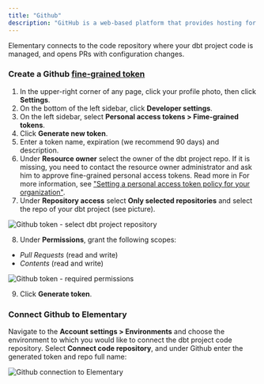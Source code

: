 ```yaml
---
title: "Github"
description: "GitHub is a web-based platform that provides hosting for software development and version control using Git."
---
```


Elementary connects to the code repository where your dbt project code is managed, and opens PRs with configuration changes. 

### Create a Github [fine-grained token](https://docs.github.com/en/authentication/keeping-your-account-and-data-secure/managing-your-personal-access-tokens#creating-a-fine-grained-personal-access-token)

1. In the upper-right corner of any page, click your profile photo, then click **Settings**.
2. On the bottom of the left sidebar, click **Developer settings**.
3. On the left sidebar, select **Personal access tokens > Fime-grained tokens**.
4. Click **Generate new token**.
5. Enter a token name, expiration (we recommend 90 days) and description.
6. Under **Resource owner** select the owner of the dbt project repo. If it is missing, you need to contact the resource owner administrator and ask him to approve fine-grained personal access tokens. Read more in For more information, see ["Setting a personal access token policy for your organization"](https://docs.github.com/en/organizations/managing-programmatic-access-to-your-organization/setting-a-personal-access-token-policy-for-your-organization).
7. Under **Repository access** select **Only selected repositories** and select the repo of your dbt project (see picture). 

<Frame caption="Github token - select dbt project repository">
    <img
    src="https://res.cloudinary.com/diuctyblm/image/upload/v1690198891/select_repo_github_vhblxs.png"
    alt="Github token - select dbt project repository"
    />
</Frame>

8. Under **Permissions**, grant the following scopes:

- *Pull Requests* (read and write)
- *Contents* (read and write)

<Frame caption="Github token - required permissions">
    <img
    src="https://res.cloudinary.com/diuctyblm/image/upload/v1690198890/permissions_github_token_zup3zr.png"
    alt="Github token - required permissions"
    />
</Frame>

9. Click **Generate token**.


### Connect Github to Elementary

Navigate to the **Account settings > Environments** and choose the environment to which you would like to connect the dbt project code repository.
Select **Connect code repository**, and under Github enter the generated token and repo full name:

<Frame caption="Github connection to Elementary">
    <img
    src="https://res.cloudinary.com/diuctyblm/image/upload/v1690199481/github_foem_psuozi.png"
    alt="Github connection to Elementary"
    />
</Frame>

